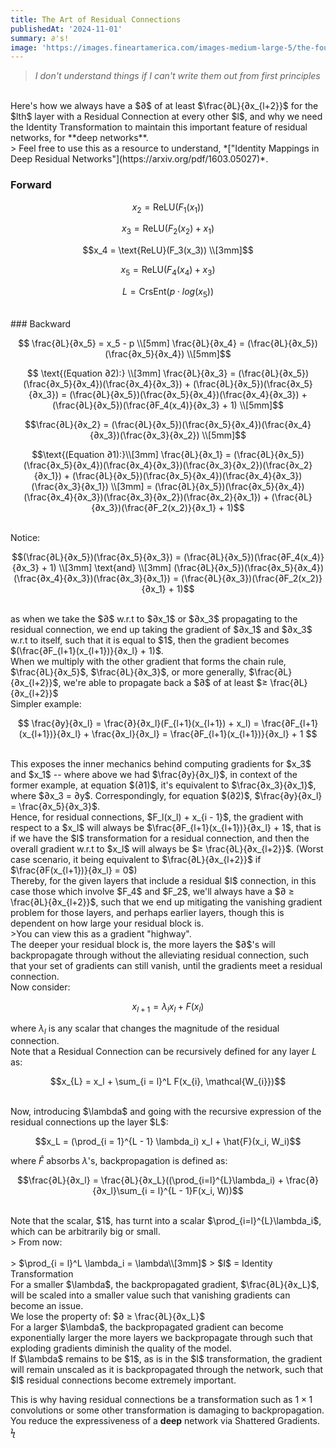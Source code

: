 ```yaml
---
title: The Art of Residual Connections
publishedAt: '2024-11-01'
summary: ∂'s!
image: 'https://images.fineartamerica.com/images-medium-large-5/the-fountain-of-living-waters-and-the-depths-of-love-tuco-amalfi.jpg'
---
```


> *I don't understand things if I can't write them out from first principles*
<br/>
Here's how we always have a $∂$ of at least $\frac{∂L}{∂x_{l+2}}$ for the $lth$ layer with a Residual Connection at every other $l$, and why we need the Identity Transformation to maintain this important feature of residual networks, for **deep networks**.
<br/>
> Feel free to use this as a resource to understand, *["Identity Mappings in Deep Residual Networks"](https://arxiv.org/pdf/1603.05027)*.
<br/>

### Forward

```math
x_2 = \text{ReLU}(F_1(x_1)) 
```
```math
x_3 = \text{ReLU}(F_2(x_2) + x_1)  \tag{1}
```
```math
x_4 = \text{ReLU}(F_3(x_3))
\\[3mm]
```
```math
x_5 = \text{ReLU}(F_4(x_4) + x_3) \tag{2}
```
```math
L = \text{CrsEnt}(p \cdot log(x_5))
```
<br/>
### Backward

```math

\frac{∂L}{∂x_5} = x_5 - p
\\[5mm]
\frac{∂L}{∂x_4} = (\frac{∂L}{∂x_5})(\frac{∂x_5}{∂x_4})
\\[5mm]
```
```math

\text{(Equation ∂2):}
\\[3mm]
\frac{∂L}{∂x_3} = (\frac{∂L}{∂x_5})(\frac{∂x_5}{∂x_4})(\frac{∂x_4}{∂x_3}) + (\frac{∂L}{∂x_5})(\frac{∂x_5}{∂x_3}) = (\frac{∂L}{∂x_5})(\frac{∂x_5}{∂x_4})(\frac{∂x_4}{∂x_3}) + (\frac{∂L}{∂x_5})(\frac{∂F_4(x_4)}{∂x_3} + 1)
\\[5mm]
```
```math
\frac{∂L}{∂x_2} = (\frac{∂L}{∂x_5})(\frac{∂x_5}{∂x_4})(\frac{∂x_4}{∂x_3})(\frac{∂x_3}{∂x_2})
\\[5mm]
```
```math
\text{(Equation ∂1):}\\[3mm]
\frac{∂L}{∂x_1} = (\frac{∂L}{∂x_5})(\frac{∂x_5}{∂x_4})(\frac{∂x_4}{∂x_3})(\frac{∂x_3}{∂x_2})(\frac{∂x_2}{∂x_1}) + (\frac{∂L}{∂x_5})(\frac{∂x_5}{∂x_4})(\frac{∂x_4}{∂x_3})(\frac{∂x_3}{∂x_1}) \\[3mm] = (\frac{∂L}{∂x_5})(\frac{∂x_5}{∂x_4})(\frac{∂x_4}{∂x_3})(\frac{∂x_3}{∂x_2})(\frac{∂x_2}{∂x_1}) + (\frac{∂L}{∂x_3})(\frac{∂F_2(x_2)}{∂x_1} + 1)
```
<br/>
Notice:

```math
(\frac{∂L}{∂x_5})(\frac{∂x_5}{∂x_3}) = (\frac{∂L}{∂x_5})(\frac{∂F_4(x_4)}{∂x_3} + 1)

\\[3mm]
\text{and}
\\[3mm]
(\frac{∂L}{∂x_5})(\frac{∂x_5}{∂x_4})(\frac{∂x_4}{∂x_3})(\frac{∂x_3}{∂x_1}) = (\frac{∂L}{∂x_3})(\frac{∂F_2(x_2)}{∂x_1} + 1)
```
<br/>
as when we take the $∂$ w.r.t to $∂x_1$ or $∂x_3$ propagating to the residual connection, we end up taking the gradient of $∂x_1$ and $∂x_3$ w.r.t to itself, such that it is equal to $1$, then the gradient becomes $(\frac{∂F_{l+1}(x_{l+1})}{∂x_l} + 1)$.
<br/>
When we multiply with the other gradient that forms the chain rule, $\frac{∂L}{∂x_5}$, $\frac{∂L}{∂x_3}$, or more generally, $\frac{∂L}{∂x_{l+2}}$, we're able to propagate back a $∂$ of at least $≥ \frac{∂L}{∂x_{l+2}}$
<br/>
Simpler example:

```math

\frac{∂y}{∂x_l} = \frac{∂}{∂x_l}(F_{l+1}(x_{l+1}) + x_l) = \frac{∂F_{l+1}(x_{l+1})}{∂x_l} + \frac{∂x_l}{∂x_l} = \frac{∂F_{l+1}(x_{l+1})}{∂x_l} + 1

```
<br/>
This exposes the inner mechanics behind computing gradients for $x_3$ and $x_1$ -- where above we had $\frac{∂y}{∂x_l}$, in context of the former example, at equation $(∂1)$, it's equivalent to $\frac{∂x_3}{∂x_1}$, where $∂x_3 = ∂y$. Correspondingly, for equation $(∂2)$, $\frac{∂y}{∂x_l} = \frac{∂x_5}{∂x_3}$.
<br/>
Hence, for residual connections, $F_l(x_l) + x_{i - 1}$, the gradient with respect to a $x_l$ will always be $\frac{∂F_{l+1}(x_{l+1})}{∂x_l} + 1$, that is if we have the $I$ transformation for a residual connection, and then the overall gradient w.r.t to $x_l$ will always be $≥ \frac{∂L}{∂x_{l+2}}$. (Worst case scenario, it being equivalent to $\frac{∂L}{∂x_{l+2}}$ if $\frac{∂F(x_{l+1})}{∂x_l} = 0$)
<br/>
Thereby, for the given layers that include a residual $I$ connection, in this case those which involve $F_4$ and $F_2$, we'll always have a $∂ ≥ \frac{∂L}{∂x_{l+2}}$, such that we end up mitigating the vanishing gradient problem for those layers, and perhaps earlier layers, though this is dependent on how large your residual block is.
<br/>
>You can view this as a gradient "highway".
<br/>
The deeper your residual block is, the more layers the $∂$'s will backpropagate through without the alleviating residual connection, such that your set of gradients can still vanish, until the gradients meet a residual connection.
<br/>
Now consider:

```math

x_{l+1} = \lambda_l x_l + F(x_l)

```

where $\lambda_l$ is any scalar that changes the magnitude of the residual connection.
<br/>
Note that a Residual Connection can be recursively defined for any layer $L$ as:

```math
x_{L} = x_l + \sum_{i = l}^L F(x_{i}, \mathcal{W_{i}})
```
<br/> 
Now, introducing $\lambda$ and going with the recursive expression of the residual connections up the layer $L$:

```math
x_L = (\prod_{i = 1}^{L - 1} \lambda_i) x_l + \hat{F}(x_i, W_i)
```

where $\hat{F}$ absorbs $\lambda$'s, backpropagation is defined as:

```math
\frac{∂L}{∂x_l} = \frac{∂L}{∂x_L}((\prod_{i=l}^{L}\lambda_i) + \frac{∂}{∂x_l}\sum_{i = l}^{L - 1}F(x_i, W))
```
<br/>
Note that the scalar, $1$, has turnt into a scalar $\prod_{i=l}^{L}\lambda_i$, which can be arbitrarily big or small. 
<br/>
> From now: <br/><br/>
> $\prod_{i = l}^L \lambda_i = \lambda\\[3mm]$
> $I$ = Identity Transformation
<br/>
For a smaller $\lambda$, the backpropagated gradient, $\frac{∂L}{∂x_L}$, will be scaled into a smaller value such that vanishing gradients can become an issue. 
<br/>
We lose the property of: $∂ ≥ \frac{∂L}{∂x_L}$
<br/>
For a larger $\lambda$, the backpropagated gradient can become exponentially larger the more layers we backpropagate through such that exploding gradients diminish the quality of the model.
<br/>
If $\lambda$ remains to be $1$, as is in the $I$ transformation, the gradient will remain unscaled as it is backpropagated through the network, such that $I$ residual connections become extremely important.
<br/>

This is why having residual connections be a transformation such as $1 \times 1$ convolutions or some other transformation is damaging to backpropagation. You reduce the expressiveness of a **deep** network via Shattered Gradients.
<br/>
ϟ